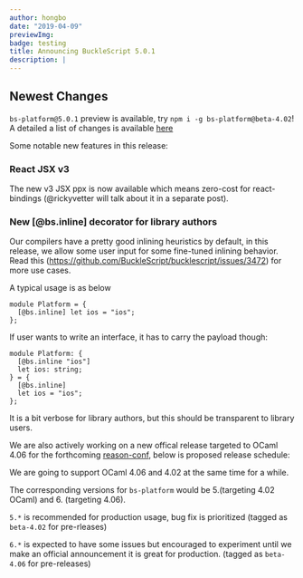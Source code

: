 ```yaml
---
author: hongbo
date: "2019-04-09"
previewImg:
badge: testing
title: Announcing BuckleScript 5.0.1
description: |
---
```


## Newest Changes

`bs-platform@5.0.1` preview is available, try `npm i -g bs-platform@beta-4.02`!
A detailed a list of changes is available
[here](https://github.com/BuckleScript/bucklescript/blob/master/Changes.md#501)

Some notable new features in this release:

### React JSX v3

The new v3 JSX ppx is now available which means zero-cost for react-bindings
(@rickyvetter will talk about it in a separate post).

### New [@bs.inline] decorator for library authors

Our compilers have a pretty good inlining heuristics by default, in this
release, we allow some user input for some fine-tuned inlining behavior. Read
this (https://github.com/BuckleScript/bucklescript/issues/3472) for more use
cases.

A typical usage is as below

```reason
module Platform = {
  [@bs.inline] let ios = "ios";
};
```

If user wants to write an interface, it has to carry the payload though:

```reason
module Platform: {
  [@bs.inline "ios"]
  let ios: string;
} = {
  [@bs.inline]
  let ios = "ios";
};
```

It is a bit verbose for library authors, but this should be transparent to
library users.



We are also actively working on a new offical release targeted to OCaml 4.06
for the forthcoming [reason-conf](https://www.reason-conf.com/), below is
  proposed release schedule:

We are going to support OCaml 4.06 and 4.02 at the same time for a while.

The corresponding versions for `bs-platform` would be 5.(targeting 4.02 OCaml)
and 6. (targeting 4.06).

`5.*` is recommended for production usage, bug fix is prioritized (tagged as
`beta-4.02` for pre-rleases)

`6.*` is expected to have some issues but encouraged to experiment until we
make an official announcement it is great for production. (tagged as
`beta-4.06` for pre-releases)

